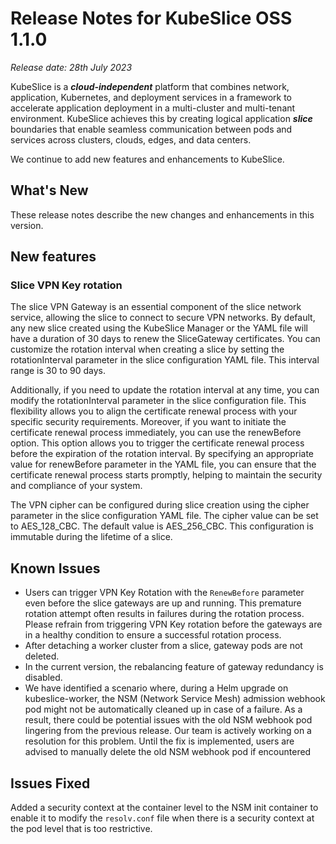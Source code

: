 # Release Notes for KubeSlice OSS 1.1.0

*Release date: 28th July 2023*

KubeSlice is a ***cloud-independent*** platform that combines network, application, Kubernetes, and deployment services 
in a framework to accelerate application deployment in a multi-cluster and multi-tenant environment. KubeSlice achieves this 
by creating logical application ***slice*** boundaries that enable seamless communication between pods and services across 
clusters, clouds, edges, and data centers.

We continue to add new features and enhancements to KubeSlice. 

## What's New
These release notes describe the new changes and enhancements in this version.


## New features

### Slice VPN Key rotation

The slice VPN Gateway is an essential component of the slice network service, allowing the slice to connect to secure VPN networks. 
By default, any new slice created using the KubeSlice Manager or the YAML file will have a duration of 30 days to renew the SliceGateway 
certificates. You can customize the rotation interval when creating a slice by setting the rotationInterval parameter in the slice 
configuration YAML file. This interval range is 30 to 90 days.

Additionally, if you need to update the rotation interval at any time, you can modify the rotationInterval parameter in the slice 
configuration file. This flexibility allows you to align the certificate renewal process with your specific security requirements. 
Moreover, if you want to initiate the certificate renewal process immediately, you can use the renewBefore option. This option allows 
you to trigger the certificate renewal process before the expiration of the rotation interval. By specifying an appropriate value for 
renewBefore parameter in the YAML file, you can ensure that the certificate renewal process starts promptly, helping to maintain the 
security and compliance of your system.

The VPN cipher can be configured during slice creation using the cipher parameter in the slice configuration YAML file. The cipher 
value can be set to AES_128_CBC. The default value is AES_256_CBC. This configuration is immutable during the lifetime of a slice.


## Known Issues

* Users can trigger VPN Key Rotation with the `RenewBefore` parameter even before the slice gateways are up and running. 
  This premature rotation attempt often results in failures during the rotation process. Please refrain from triggering VPN 
  Key rotation before the gateways are in a healthy condition to ensure a successful rotation process.
* After detaching a worker cluster from a slice, gateway pods are not deleted.
* In the current version, the rebalancing feature of gateway redundancy is disabled.
* We have identified a scenario where, during a Helm upgrade on kubeslice-worker, the NSM (Network Service Mesh) admission 
  webhook pod might not be automatically cleaned up in case of a failure. As a result, there could be potential issues 
  with the old NSM webhook pod lingering from the previous release. Our team is actively working on a resolution for 
  this problem. Until the fix is implemented, users are advised to manually delete the old NSM webhook pod if encountered

## Issues Fixed

Added a security context at the container level to the NSM init container to enable it to modify the `resolv.conf` file when there 
is a security context at the pod level that is too restrictive.
